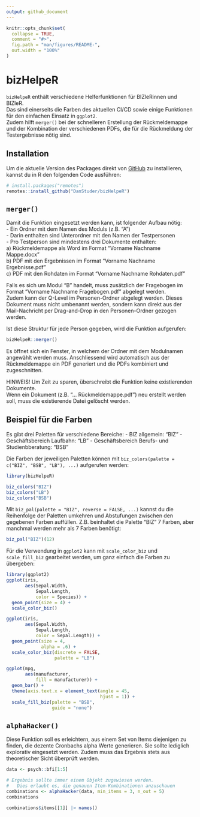 ```yaml
---
output: github_document
---
```


<!-- README.md is generated from README.Rmd. Please edit the [README.Rmd](README.Rmd)-file -->

```r
knitr::opts_chunk$set(
  collapse = TRUE,
  comment = "#>",
  fig.path = "man/figures/README-",
  out.width = "100%"
)
```

# bizHelpeR

<!-- badges: start -->
<!-- badges: end -->

`bizHelpeR` enthält verschiedene Helferfunktionen für BIZleRinnen und BIZleR.  
Das sind einerseits die Farben des aktuellen CI/CD sowie einige Funktionen für den einfachen Einsatz in `ggplot2`.  
Zudem hilft `merger()` bei der schnelleren Erstellung der Rückmeldemappe und der Kombination der verschiedenen PDFs,
die für die Rückmeldung der Testergebnisse nötig sind.

## Installation

Um die aktuelle Version des Packages direkt von [GitHub](https://github.com/) zu installieren, kannst du in R den folgenden Code ausführen:

``` r
# install.packages("remotes")
remotes::install_github("DanStuder/bizHelpeR")
```

## `merger()`

Damit die Funktion eingesetzt werden kann, ist folgender Aufbau nötig:  
- Ein Ordner mit dem Namen des Moduls (z.B. "A")  
- Darin enthalten sind Unterordner mit den Namen der Testpersonen  
- Pro Testperson sind mindestens drei Dokumente enthalten:  
  a) Rückmeldemappe als Word im Format "Vorname Nachname Mappe.docx"  
  b) PDF mit den Ergebnissen im Format "Vorname Nachname Ergebnisse.pdf"  
  c) PDF mit den Rohdaten im Format "Vorname Nachname Rohdaten.pdf"  

Falls es sich um Modul "B" handelt, muss zusätzlich der Fragebogen im Format "Vorname Nachname Fragebogen.pdf" abgelegt werden.  
Zudem kann der Q-Level im Personen-Ordner abgelegt werden. Dieses Dokument muss nicht umbenannt werden, sondern kann direkt aus der Mail-Nachricht per Drag-and-Drop in den Personen-Ordner gezogen werden.

Ist diese Struktur für jede Person gegeben, wird die Funktion aufgerufen:  

```r
bizHelpeR::merger()
```

Es öffnet sich ein Fenster, in welchem der Ordner mit dem Modulnamen angewählt werden muss. 
Anschliessend wird automatisch aus der Rückmeldemappe ein PDF generiert und die PDFs kombiniert und zugeschnitten.

HINWEIS! Um Zeit zu sparen, überschreibt die Funktion keine existierenden Dokumente.  
Wenn ein Dokument (z.B. "... Rückmeldemappe.pdf") neu erstellt werden soll, muss die existierende Datei gelöscht werden.


## Beispiel für die Farben

Es gibt drei Paletten für verschiedene Bereiche:
- BIZ allgemein: "BIZ"
- Geschäftsbereich Laufbahn: "LB"
- Geschäftsbereich Berufs- und Studienbberatung: "BSB"

Die Farben der jeweiligen Paletten können mit `biz_colors(palette = c("BIZ", "BSB", "LB"), ...)` aufgerufen werden:
```r
library(bizHelpeR)

biz_colors("BIZ")
biz_colors("LB")
biz_colors("BSB")
```

Mit `biz_pal(palette = "BIZ", reverse = FALSE, ...)` kannst du die Reihenfolge der Paletten umkehren und Abstufungen zwischen den gegebenen Farben auffüllen. Z.B. beinhaltet die Palette "BIZ" 7 Farben, aber manchmal werden mehr als 7 Farben benötigt:

```r
biz_pal("BIZ")(12)
```

Für die Verwendung in `ggplot2` kann mit `scale_color_biz` und `scale_fill_biz` gearbeitet werden, um ganz einfach die Farben zu übergeben:

```r
library(ggplot2)
ggplot(iris, 
       aes(Sepal.Width, 
           Sepal.Length, 
           color = Species)) +
  geom_point(size = 4) +
  scale_color_biz()
```

```r
ggplot(iris, 
       aes(Sepal.Width, 
           Sepal.Length, 
           color = Sepal.Length)) +
  geom_point(size = 4, 
             alpha = .6) +
  scale_color_biz(discrete = FALSE,
                  palette = "LB")
```

```r
ggplot(mpg, 
       aes(manufacturer, 
           fill = manufacturer)) +
  geom_bar() +
  theme(axis.text.x = element_text(angle = 45, 
                                   hjust = 1)) +
  scale_fill_biz(palette = "BSB", 
                 guide = "none")
```


## `alphaHacker()`

Diese Funktion soll es erleichtern, aus einem Set von Items diejenigen zu finden, die dezente Cronbachs alpha Werte generieren. Sie sollte lediglich explorativ eingesetzt werden. Zudem muss das Ergebnis stets aus theoretischer Sicht überprüft werden.

```r
data <- psych::bfi[1:5]

# Ergebnis sollte immer einem Objekt zugewiesen werden.
#   Dies erlaubt es, die genauen Item-Kombinationen anzuschauen
combinations <- alphaHacker(data, min_items = 3, n_out = 5)
combinations

combinations$items[[1]] |> names()
```

